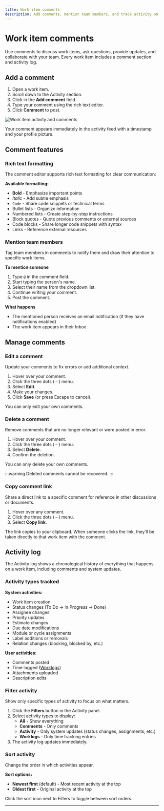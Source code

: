 ```yaml
---
title: Work item comments
description: Add comments, mention team members, and track activity on work items
---
```


# Work item comments

Use comments to discuss work items, ask questions, provide updates, and collaborate with your team. Every work item includes a comment section and activity log.

## Add a comment

1. Open a work item.
2. Scroll down to the Activity section.
3. Click in the **Add comment** field.
4. Type your comment using the rich text editor.
5. Click **Comment** to post.

![Work item activity and comments](https://media.docs.plane.so/issues/issue-activity-comments.webp#center)

Your comment appears immediately in the activity feed with a timestamp and your profile picture.

## Comment features

### Rich text formatting

The comment editor supports rich text formatting for clear communication:

**Available formatting:**
- **Bold** - Emphasize important points
- *Italic* - Add subtle emphasis
- `Code` - Share code snippets or technical terms
- Bullet lists - Organize information
- Numbered lists - Create step-by-step instructions
- Block quotes - Quote previous comments or external sources
- Code blocks - Share longer code snippets with syntax
- Links - Reference external resources

### Mention team members

Tag team members in comments to notify them and draw their attention to specific work items.

**To mention someone**
1. Type `@` in the comment field.
2. Start typing the person's name.
3. Select their name from the dropdown list.
4. Continue writing your comment.
5. Post the comment.

**What happens**
- The mentioned person receives an email notification (if they have notifications enabled)
- The work item appears in their Inbox

## Manage comments

### Edit a comment

Update your comments to fix errors or add additional context.

1. Hover over your comment.
2. Click the three dots (⋯) menu.
3. Select **Edit**.
4. Make your changes.
5. Click **Save** (or press Escape to cancel).

You can only edit your own comments.

### Delete a comment

Remove comments that are no longer relevant or were posted in error.

1. Hover over your comment.
2. Click the three dots (⋯) menu.
3. Select **Delete**.
4. Confirm the deletion.

You can only delete your own comments.

:::warning
Deleted comments cannot be recovered.
:::

### Copy comment link

Share a direct link to a specific comment for reference in other discussions or documents.

1. Hover over any comment.
2. Click the three dots (⋯) menu.
3. Select **Copy link**.

The link copies to your clipboard. When someone clicks the link, they'll be taken directly to that work item with the comment.

## Activity log

The Activity log shows a chronological history of everything that happens on a work item, including comments and system updates.

### Activity types tracked

**System activities:**
- Work item creation
- Status changes (To Do → In Progress → Done)
- Assignee changes
- Priority updates
- Estimate changes
- Due date modifications
- Module or cycle assignments
- Label additions or removals
- Relation changes (blocking, blocked by, etc.)

**User activities:**
- Comments posted
- Time logged ([Worklogs](/work-items/time-tracking))
- Attachments uploaded
- Description edits

### Filter activity

Show only specific types of activity to focus on what matters.

1. Click the **Filters** button in the Activity panel.
2. Select activity types to display:
   - **All** - Show everything
   - **Comments** - Only comments
   - **Activity** - Only system updates (status changes, assignments, etc.)
   - **Worklogs** - Only time tracking entries
3. The activity log updates immediately.

### Sort activity

Change the order in which activities appear.

**Sort options:**
- **Newest first** (default) - Most recent activity at the top
- **Oldest first** - Original activity at the top

Click the sort icon next to Filters to toggle between sort orders.

---